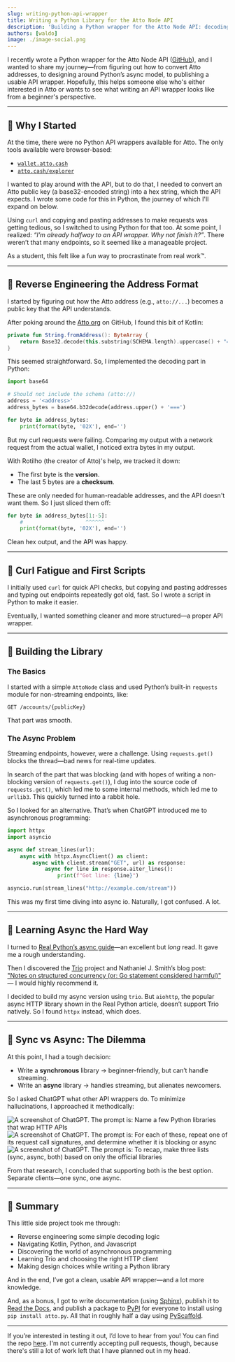 ```yaml
---
slug: writing-python-api-wrapper
title: Writing a Python Library for the Atto Node API
description: 'Building a Python wrapper for the Atto Node API: decoding Atto addresses, implementing sync & async clients with httpx & Trio, and publishing a library to PyPI.'
authors: [waldo]
image: ./image-social.png
---
```


I recently wrote a Python wrapper for the Atto Node API
([GitHub](https://github.com/waldolemmer/atto.py)), and I wanted to share my
journey—from figuring out how to convert Atto addresses, to designing around
Python’s async model, to publishing a usable API wrapper. Hopefully, this helps
someone else who's either interested in Atto or wants to see what writing an
API wrapper looks like from a beginner's perspective.

---

## 🚀 Why I Started

At the time, there were no Python API wrappers available for Atto. The only
tools available were browser-based:  
- [`wallet.atto.cash`](https://wallet.atto.cash)  
- [`atto.cash/explorer`](https://atto.cash/explorer)

I wanted to play around with the API, but to do that, I needed to convert an
Atto public key (a base32-encoded string) into a hex string, which the API
expects. I wrote some code for this in Python, the journey of which I'll expand
on below.

Using `curl` and copying and pasting addresses to make requests was getting
tedious, so I switched to using Python for that too.
At some point, I realized: *“I’m already halfway to an API wrapper. Why not
finish it?”*. There weren’t that many endpoints, so it seemed like a manageable
project.

As a student, this felt like a fun way to procrastinate from real work™.

---

## 🧠 Reverse Engineering the Address Format

I started by figuring out how the Atto address (e.g., `atto://...`) becomes a
public key that the API understands.

After poking around the [Atto org](https://github.com/attocash/) on
GitHub, I found this bit of Kotlin:

```kotlin
private fun String.fromAddress(): ByteArray {
    return Base32.decode(this.substring(SCHEMA.length).uppercase() + "===")
}
```

This seemed straightforward. So, I implemented the decoding part in Python:

```python
import base64

# Should not include the schema (atto://)
address = '<address>'
address_bytes = base64.b32decode(address.upper() + '===')

for byte in address_bytes:
    print(format(byte, '02X'), end='')
```

But my curl requests were failing. Comparing my output with a network request
from the actual wallet, I noticed extra bytes in my output.

With Rotilho (the creator of Atto)'s help, we tracked it down:
- The first byte is the **version**.
- The last 5 bytes are a **checksum**.

These are only needed for human-readable addresses, and the API doesn't want
them. So I just sliced them off:

```python
for byte in address_bytes[1:-5]:
    #                    ^^^^^^
    print(format(byte, '02X'), end='')
```

Clean hex output, and the API was happy.

---

## 🧪 Curl Fatigue and First Scripts

I initially used `curl` for quick API checks, but copying and pasting addresses
and typing out endpoints repeatedly got old, fast. So I wrote a script in
Python to make it easier.

Eventually, I wanted something cleaner and more structured—a proper API
wrapper.

---

## 🧰 Building the Library

### The Basics

I started with a simple `AttoNode` class and used Python’s built-in `requests`
module for non-streaming endpoints, like:

```http
GET /accounts/{publicKey}
```

That part was smooth.

### The Async Problem

Streaming endpoints, however, were a challenge. Using `requests.get()` blocks
the thread—bad news for real-time updates.

In search of the part that was blocking (and with hopes of writing a
non-blocking version of `requests.get()`), I dug into the source code of
`requests.get()`, which led me to some internal methods, which led me to
`urllib3`. This quickly turned into a rabbit hole.

So I looked for an alternative. That’s when ChatGPT introduced me to
asynchronous programming:

```python
import httpx
import asyncio

async def stream_lines(url):
    async with httpx.AsyncClient() as client:
        async with client.stream("GET", url) as response:
            async for line in response.aiter_lines():
                print(f"Got line: {line}")

asyncio.run(stream_lines("http://example.com/stream"))
```

This was my first time diving into async io. Naturally, I got confused. A lot.

---

## 🧵 Learning Async the Hard Way

I turned to [Real Python’s async
guide](https://realpython.com/async-io-python/)—an excellent but *long* read.
It gave me a rough understanding.

Then I discovered the [Trio](https://github.com/python-trio/trio/) project and
Nathaniel J. Smith’s blog post:  
["Notes on structured concurrency (or: Go statement considered
harmful)"](https://vorpus.org/blog/notes-on-structured-concurrency-or-go-statement-considered-harmful/)
— I would highly recommend it.

I decided to build my async version using `trio`. But `aiohttp`, the popular
async HTTP library shown in the Real Python article, doesn’t support Trio
natively. So I found `httpx` instead, which does.

---

## 🧩 Sync vs Async: The Dilemma

At this point, I had a tough decision:

- Write a **synchronous** library → beginner-friendly, but can’t handle streaming.
- Write an **async** library → handles streaming, but alienates newcomers.

So I asked ChatGPT what other API wrappers do. To minimize hallucinations, I
approached it methodically:

![A screenshot of ChatGPT. The prompt is: Name a few Python libraries that wrap HTTP APIs](./chatgpt-screenshot-1.png)
![A screenshot of ChatGPT. The prompt is: For each of these, repeat one of its request call signatures, and determine whether it is blocking or async](./chatgpt-screenshot-2.png)
![A screenshot of ChatGPT. The prompt is: To recap, make three lists (sync, async, both) based on only the official libraries](./chatgpt-screenshot-3.png)

From that research, I concluded that supporting both is the best option.
Separate clients—one sync, one async.

---

## 🧾 Summary

This little side project took me through:

- Reverse engineering some simple decoding logic
- Navigating Kotlin, Python, and Javascript
- Discovering the world of asynchronous programming
- Learning Trio and choosing the right HTTP client
- Making design choices while writing a Python library

And in the end, I’ve got a clean, usable API wrapper—and a lot more knowledge.

And, as a bonus, I got to write documentation (using
[Sphinx](https://www.sphinx-doc.org/)), publish it to
[Read the Docs](https://attopyreadthedocs.io), and publish a package to
[PyPI](https://pypi.org/project/atto.py) for everyone to install using
`pip install atto.py`. All that in roughly half a day using
[PyScaffold](https://pyscaffold.org/).

---

If you’re interested in testing it out, I’d love to hear from you! You can find
the repo [here](https://github.com/waldolemmer/atto.py). I'm not currently
accepting pull requests, though, because there's still a lot of work left that
I have planned out in my head.
